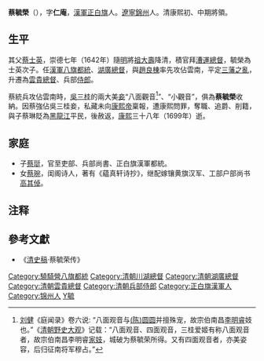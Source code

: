 '''蔡毓榮'''（{{bd|？||1699年|catIdx=C,蔡}}），字'''仁庵'''，[[漢軍正白旗|漢軍正白旗]]人。[[遼寧|遼寧]][[錦州|錦州]]人。清康熙初、中期將領。

== 生平 ==
其父[[蔡士英|蔡士英]]，崇德七年（1642年）隨[[明|明]]將[[祖大壽|祖大壽]]降清，積官拜[[漕運總督|漕運總督]]，毓榮為士英次子。任[[漢軍八旗|漢軍八旗]][[都統|都統]]、[[湖廣總督|湖廣總督]]，與[[趙良棟|趙良棟]]率先攻佔雲南，平定[[三藩之亂|三藩之亂]]，升遷為[[雲貴總督|雲貴總督]]、兵部[[侍郎|侍郎]]。

蔡統兵攻佔雲南時，[[吳三桂|吳三桂]]的兩大美[[妾|妾]]“八面觀音<ref>[[刘健|刘健]]《庭闻录》卷六说: “八面观音与[[陈圆圆|(陈)圆圆]]并擅殊宠，故宗伯南昌[[李明睿|李明睿]]妓也。”《[[清朝野史大观|清朝野史大观]]》记载：“八面观音、四面观音，三桂爱姬有称八面观音者，故宗伯南昌李明睿[[家妓|家妓]]，城破为蔡毓荣所得。又有四面观音者，亦美姿容，后归征南将军穆占。”</ref>”、“小觀音”，俱為'''蔡毓榮'''收納。因蔡強佔吳三桂妾，私藏未向[[康熙帝|康熙帝]]稟報，遭康熙問罪，奪職、追爵、削籍，與子蔡琳貶為[[黑龍江|黑龍江]]平民，後赦返，[[康熙|康熙]]三十八年（1699年）逝。

==家庭==
*子[[蔡珽|蔡珽]]，官至吏部、兵部尚書、正白旗漢軍都統。
*女[[蔡琬|蔡琬]]，闺阁诗人，著有《藴真轩诗抄》，继配嫁镶黄旗汉军、工部户部尚书[[高其倬|高其倬]]。

== 注释 ==

{{Reflist|25em}}

==參考文獻==
*《[[清史稿|清史稿]]·蔡毓荣传》
{{DEFAULTSORT:Cai蔡}}
[[Category:驍騎營八旗都統|Category:驍騎營八旗都統]]
[[Category:清朝川湖總督|Category:清朝川湖總督]]
[[Category:清朝湖廣總督|Category:清朝湖廣總督]]
[[Category:清朝雲貴總督|Category:清朝雲貴總督]]
[[Category:清朝兵部侍郎|Category:清朝兵部侍郎]]
[[Category:正白旗漢軍人|Category:正白旗漢軍人]]
[[Category:锦州人|Category:锦州人]]
[[Category:蔡姓|Y毓]]